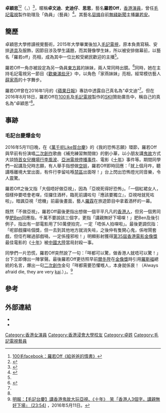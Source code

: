 {{藝人
| 姓名 = 羅若Off
| 類型 = 女藝人
| 圖片 =
| 本名 = 卓穎思
| 英文名 = Mandi Cheuk
| 羅馬拼音 = Cheuk Wing Sze
| 出生日期 = {{birth date and age|1992|8|4}}
| 語言 = [[粵語|粵語]]、[[英語|英語]]、[[國語|國語]]
| 出生地點 = {{BHKG}}
| 国籍 = {{BNO}} <br> {{CNHK}} 
| 職業 = 演員、主持、Youtuber
| 教育程度 = [[香港浸會大學|香港浸會大學]][[視覺藝術|視覺藝術]]學士
| 音樂類型 = [[粵語流行音樂|粵語流行音樂]]
| 唱片公司 = 毛記音樂
| 經紀公司 = [[毛記電視|毛記電視]]
}}
'''卓穎思'''<ref>[https://www.facebook.com/100most/videos/964238780370436/ 100毛facebook：羅若Off《給爸爸的情書》]</ref><ref name="offname">{{Cite web |url=http://avabagradshow.hk/2015/archives/portfolio-item/cheuk-wing-sze-mandy |title=香港浸會大學視覺藝術院本科畢業展2015 |access-date=2016-09-26 |archive-date=2020-02-16 |archive-url=https://web.archive.org/web/20200216203922/http://avabagradshow.hk/2015/archives/portfolio-item/cheuk-wing-sze-mandy }}</ref>（{{lang-en|'''Mandi Cheuk'''}}，{{bd|1992年|8月4日}}）<ref name="ap160115">{{Cite web |url=http://hk.apple.nextmedia.com/enews/realtime/20160115/54650796 |title=羅若Off屋企政見唔同 分獎禮感化老竇 |access-date=2016-07-24 |archive-date=2021-02-11 |archive-url=https://web.archive.org/web/20210211060404/https://hk.appledaily.com/entertainment/20160115/HOJZM4HWVJCE3D5K5RQW62OFFM/ |dead-url=no }}</ref>，暱稱'''卓文迪'''、'''史迪仔'''、'''思思'''，藝名'''羅若Off'''，[[香港|香港]][[演員|演員]]，曾任[[毛記電視|毛記電視]]製作助理及「偽員」（藝員）<ref>{{Cite web |url=http://www.tvmost.com.hk/201509231637_artist_off |title=羅若Off - 毛記電視 |accessdate=2016-07-24 |archive-date=2016-07-19 |archive-url=https://web.archive.org/web/20160719132357/http://www.tvmost.com.hk/201509231637_artist_off |dead-url=yes }}</ref>。其藝名[[惡搞|惡搞]]自前[[無綫新聞|無綫新聞]]主播[[羅若安|羅若安]]。

==簡歷==
卓穎思大學修讀視覺藝術，2015年大學畢業後加入[[毛記電視|毛記電視]]，原本負責寫稿、安排[[道具|道具]]及服飾，因節目涉及學生議題，而其聲像學生妹，所以被安排做幕前，以藝名「羅若off」亮相，成為其中一位比較受網民歡迎的主播<ref name="ap160115"/>。

羅若Off一角亦被設定為另一偽員[[東方昇|東方昇]]的妹妹，兩人常同時出鏡。<ref>{{Cite web |url=http://www.tvmost.com.hk/201604111136_video_goldensong_gorgor |title=12/4《勁曲金曲》 《歲月哥哥》羅若Off、東方昇 |accessdate=2016-07-24 |archive-date=2016-08-22 |archive-url=https://web.archive.org/web/20160822123820/http://www.tvmost.com.hk/201604111136_video_goldensong_gorgor |dead-url=no }}</ref>同時，她在主持毛記電視另一節目《[[歡樂滿些牙|歡樂滿些牙]]》中，以角色「家燕妹妹」亮相，經常模彷藝人[[薛家燕|薛家燕]]的十字舞步。

羅若Off曾在2016年1月的《[[蘋果日報|蘋果日報]]》專訪中透露自己真名為“卓文迪”<ref name="ap160115"/>。但在2016年8月18日，羅若Off在[[100毛|100毛]]及[[毛記電視|毛記電視]]製作的[[SKII|SKII]]贊助廣告中，稱自己的真名為“卓穎思”<ref name="offname"/>。

==事跡==
===毛記台慶爆金句===
2016年5月11日晚，在《[[萬千呃Like賀台慶|萬千呃Like賀台慶]]》的《我的恐怖志願》環節，羅若Off與早前有份演唱[[二次創作|二次創作]]歌曲《補充練習無間做》的劉小華，以小朋友講[[鬼故|鬼故]]方式大談[[梁振英家庭機場濫權風波|特首女兒機場行李風波]]、[[亞洲電視欠薪及不獲續牌事件|亞洲電視停播事件]]、電影《[[十年_(電影)|十年]]》事件等。期間同學們一起講及兒時志願，有人舉手指想做[[空姐|空姐]]，羅若Off即時回應：「就上個月咋，聽講喺離境大堂出面，有件行李留咗喺[[禁區|禁區]]出面呀！」台上閃出恐怖燈光同音樂，令人震驚。

羅若Off之後又指「大個唔好做亞視」，因為「亞視死得好恐怖」。「一個紅裙女人，個樣仲要唔會老㗎，佢攞住酒杯，臨死前講咗句『應該要獨立』，亞視咁就死咗啦」，暗諷亞視「熄機」前最後畫面，藝人[[羅霖|羅霖]]在旅遊節目中拿着酒杯的一幕。

既然「不做亞視」，羅若Off最後更指出想做一個平平凡凡的[[香港人|香港人]]，但另一個男同學[[肥Ben|肥Ben]]回應指，千萬不要說該三個字，更指「講親無好下場㗎！」肥Ben及後引例子，指出有一部電影用了50萬便拍完，一定「唔係人拍㗎啦」。最後更調侃指：「呢部戲攞咗個獎，但一去到其他地方就消失咗，之後仲有隻開心鬼，係咁鬧套戲，但佢冇睇過部戲喎，一定係撞邪啦！」明顯影射獲得[[第35屆香港電影金像獎|第35屆香港電影金像獎]]最佳電影的《[[十年_(電影)|十年]]》被[[中國大陸|中國大陸]]當局封殺一事。

同學們一片恐慌，羅若Off突然說了一句：「咩都可以驚，做香港人就唔可以驚！」台下立即傳出一陣掌聲。最後羅若Off更彷照早前[[爾冬陞|爾冬陞]]在[[金像獎|金像獎]]時引用[[羅斯福|羅斯福]]總統的名言，爆出一句[[二次創作|二次創作]]金句「咩都需要恐懼嘅人，本身就係衰！（Always afraid die, they are very [[凱子|kai]].）」。<ref>[http://ol.mingpao.com/php/showbiz3.php?nodeid=1462983387328&subcate=latest&issue=20160511#sthash.ciJWfLKQ.dpuf 明報：<nowiki>【毛記台慶】講香港鬼故大玩亞視、《十年》　笑「香港人3個字，講親無好下場」 (23:54)</nowiki>] {{Wayback|url=http://ol.mingpao.com/php/showbiz3.php?nodeid=1462983387328&subcate=latest&issue=20160511#sthash.ciJWfLKQ.dpuf |date=20181109070801 }}，2016年5月11日。</ref>

==參考==
{{reflist}}

==外部連結==
* {{facebook|lawyeukoff|name=羅若Off}}
* {{instagram|offoffmandic|name=羅若Off}}

{{毛記電視}}
[[Category:香港女演員|Category:香港女演員]]
[[Category:香港浸會大學校友|Category:香港浸會大學校友]]
[[Category:卓姓|Category:卓姓]]
[[Category:毛記電視藝員|Category:毛記電視藝員]]